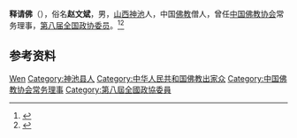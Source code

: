 '''释请佛'''（{{bd|1916年|11月|}}），俗名'''赵文斌'''，男，[[山西|山西]][[神池|神池]]人，中国[[佛教|佛教]]僧人，曾任[[中国佛教协会|中国佛教协会]]常务理事，[[第八届全国政协委员|第八届全国政协委员]]。<ref>{{Cite book|title=历届全国政协委员人名辞典|author=|publisher=中国国际广播出版社|year=1996|isbn=9787507813746|location=北京|pages=286}}</ref><ref>{{Cite book|title=中华人民共和国职官志|author=何虎生, 李耀东, 向常福主编|publisher=中国社会出版社|year=2003|isbn=9787800883934|location=北京|pages=}}</ref>

== 参考资料 ==
{{reflist}}

{{中国人物小作品}}
{{Navboxes 
| title  = 请佛在[[中国佛教协会|中国佛教协会]]的职务
| list1  =
{{中国佛教协会第六届理事会}}
}}

{{Authority control}}
{{DEFAULTSORT:Zhao赵}}
[[Category:赵姓|Wen]]
[[Category:神池县人|Category:神池县人]]
[[Category:中华人民共和国佛教出家众|Category:中华人民共和国佛教出家众]]
[[Category:中国佛教协会常务理事|Category:中国佛教协会常务理事]]
[[Category:第八屆全國政協委員|Category:第八屆全國政協委員]]